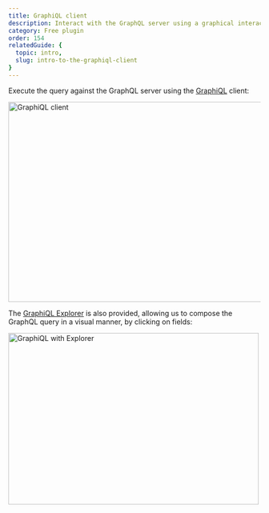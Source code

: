 ```yaml
---
title: GraphiQL client
description: Interact with the GraphQL server using a graphical interactive in-browser GraphQL IDE
category: Free plugin
order: 154
relatedGuide: {
  topic: intro,
  slug: intro-to-the-graphiql-client
}
---
```


Execute the query against the GraphQL server using the [GraphiQL](https://github.com/graphql/graphiql) client:

<Image
  src="/assets/features/graphiql.png"
  width="620"
  height="400"
  alt="GraphiQL client"
  caption="GraphiQL client"
/>

The [GraphiQL Explorer](https://github.com/OneGraph/graphiql-explorer) is also provided, allowing us to compose the GraphQL query in a visual manner, by clicking on fields:

<Image
  src="/assets/features/graphiql-explorer.gif"
  width="500"
  height="343"
  alt="GraphiQL with Explorer"
  caption="GraphiQL with Explorer"
/>
